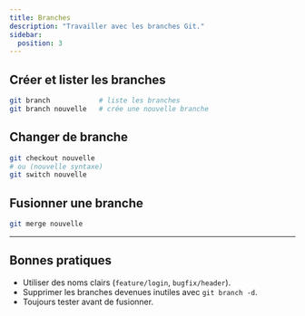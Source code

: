 ```yaml
---
title: Branches
description: "Travailler avec les branches Git."
sidebar:
  position: 3
---
```


## Créer et lister les branches

```bash
git branch            # liste les branches
git branch nouvelle   # crée une nouvelle branche
```

## Changer de branche

```bash
git checkout nouvelle
# ou (nouvelle syntaxe)
git switch nouvelle
```

## Fusionner une branche

```bash
git merge nouvelle
```

---

## Bonnes pratiques

- Utiliser des noms clairs (`feature/login`, `bugfix/header`).  
- Supprimer les branches devenues inutiles avec `git branch -d`.  
- Toujours tester avant de fusionner.  
